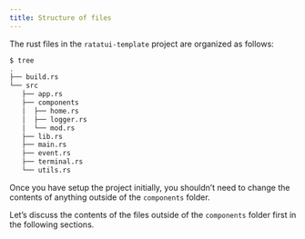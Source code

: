 ```yaml
---
title: Structure of files
---
```


The rust files in the `ratatui-template` project are organized as follows:

```bash
$ tree
.
├── build.rs
└── src
   ├── app.rs
   ├── components
   │  ├── home.rs
   │  ├── logger.rs
   │  └── mod.rs
   ├── lib.rs
   ├── main.rs
   ├── event.rs
   ├── terminal.rs
   └── utils.rs
```

Once you have setup the project initially, you shouldn't need to change the contents of anything outside of the `components` folder.

Let's discuss the contents of the files outside of the `components` folder first in the following sections.
